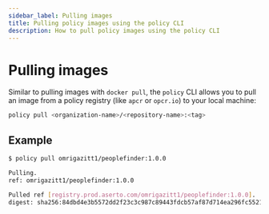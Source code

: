 ```yaml
---
sidebar_label: Pulling images
title: Pulling policy images using the policy CLI
description: How to pull policy images using the policy CLI
---
```


# Pulling images

Similar to pulling images with `docker pull`, the `policy` CLI allows you to pull an image
from a policy registry (like `apcr` or `opcr.io`) to your local machine:

```bash
policy pull <organization-name>/<repository-name>:<tag>
```

## Example

```bash
$ policy pull omrigazitt1/peoplefinder:1.0.0

Pulling.
ref: omrigazitt1/peoplefinder:1.0.0

Pulled ref [registry.prod.aserto.com/omrigazitt1/peoplefinder:1.0.0].
digest: sha256:84dbd4e3b5572dd2f23c3c987c89443fdcb57af87d714ea296fc552192fb17e9
```
